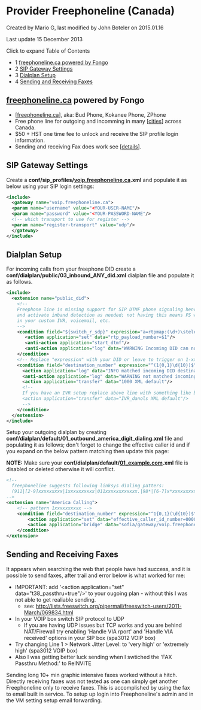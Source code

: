 
# Provider Freephoneline (Canada) 

 Created by  Mario G, last modified by  John Boteler on 2015.01.16

Last update 15 December 2013

Click to expand Table of Contents

* 1 [freephoneline.ca powered by Fongo](#freephonelinecahttpfreephonelineca-powered-by-fongo)
* 2 [SIP Gateway Settings](#sip-gateway-settings)
* 3 [Dialplan Setup](#-freeswitch--provider-freephoneline-canada-)
* 4 [Sending and Receiving Faxes](#sending-and-receiving-faxes)

## [freephoneline.ca](http://freephoneline.ca) powered by Fongo

* \[[freephoneline.ca](http://freephoneline.ca/)\], aka: Bud Phone, Kokanee Phone, ZPhone
* Free phone line for outgoing and incomming in many \[[cities](http://www.freephoneline.ca/cityListing)\] across Canada.
* $50 + HST one time fee to unlock and receive the SIP profile login information.
* Sending and receiving Fax does work see \[[details](http://wiki.freeswitch.org/wiki/Provider%5FConfiguration:%5Ffreephoneline.ca#Sending%5Fand%5FReceiving%5FFaxes)\].

## SIP Gateway Settings

Create a **conf/sip\_profiles/[voip.freephoneline.ca](http://voip.freephoneline.ca).xml** and populate it as below using your SIP login settings:

```xml
<include>
  <gateway name="voip.freephoneline.ca">
  <param name="username" value="<YOUR-USER-NAME"/>
  <param name="password" value="<YOUR-PASSWORD-NAME"/> 
  <!-- which transport to use for register -->
  <param name="register-transport" value="udp"/>
  </gateway>
</include> 
```

## Dialplan Setup

For incoming calls from your freephone DID create a **conf/dialplan/public/03\_inbound\_ANY\_did.xml** dialplan file and populate it as follows.

```xml
<include>
  <extension name="public_did">
    <!--
	Freephone line is missing support for SIP DTMF phone signaling hence we auto detect for this
    and activate inband detection as needed; not having this means FS will not detect your keypresses
    in your custom IVR, voicemail, etc.
    -->
    <condition field="${switch_r_sdp}" expression="a=rtpmap:(\d+)\stelephone-event/8000" break="never">
	   <action application="set" data="rtp_payload_number=$1"/>
	   <anti-action application="start_dtmf"/>
	   <anti-action application="log" data="WARNING Incoming DID can not do SIP INFO/RFC2833 DTMF tones."/>
    </condition>
    <!-- Replace "expression" with your DID or leave to trigger on 1-xxx-xxx-xxxx or xxx-xxx-xxxx numbers -->
    <condition field="destination_number" expression="^(1{0,1}\d{10})$">
      <action application="log" data="INFO matched incoming DID destination_number: ${destination_number}"/>
      <anti-action application="log" data="WARNING not matched incoming DID destination_number: ${destination_number}"/>
      <action application="transfer" data="1000 XML default"/>
      <!--
      If you have an IVR setup replace above line with something like below line:
      <action application="transfer" data="IVR_danols XML default"/>
      -->
    </condition>
  </extension>
</include> 
```

Setup your outgoing dialplan by creating **conf/dialplan/default/01\_outbound\_america\_digit\_dialing.xml** file and populating it as follows; don't forget to change the effective caller id and if you expand on the below pattern matching then update this page:

**NOTE:** Make sure your **conf/dialplan/default/[01\_example.com](http://01%5Fexample.com).xml** file is disabled or deleted otherwise it will conflict.

```xml
<!-- 
  freephoneline suggests following linksys dialing patters: 
  (911|[2-9]xxxxxxxxx|1xxxxxxxxxx|011xxxxxxxxxxxx.|98*|[6-7]x*xxxxxxxxxxx.)
-->
<extension name="America Calling">
	<!-- pattern 1xxxxxxxxxx -->
    <condition field="destination_number" expression="^1{0,1}(\d{10})$">
        <action application="set" data="effective_caller_id_number=0000000000"/>
        <action application="bridge" data="sofia/gateway/voip.freephoneline.ca/$1"/>
    </condition>
</extension> 
```

## Sending and Receiving Faxes

It appears when searching the web that people have had success, and it is possible to send faxes, after trail and error below is what worked for me:

* IMPORTANT: add '&lt;action application="set" data="t38\_passthru=true"/>' to your ougoing plan - without this I was not able to get realiable sending.  
   * see: <http://lists.freeswitch.org/pipermail/freeswitch-users/2011-March/069834.html>
* In your VOIP box switch SIP protocol to UDP  
   * If you are having UDP issues but TCP works and you are behind NAT/Firewall try enabling 'Handle VIA rport' and 'Handle VIA received' options in your SIP box (spa3012 VOIP box)
* Try changing Line 1 > Network Jitter Level: to 'very high' or 'extremely high' (spa3012 VOIP box)
* Also I was getting better luck sending when I swtiched the 'FAX Passthru Method:' to ReINVITE

Sending long 10+ min graphic intensive faxes worked without a hitch. Directly receiving faxes was not tested as one can simply get another Freephoneline only to receive faxes. This is accomplished by using the fax to email built in service. To setup up login into Freephoneline's admin and in the VM setting setup email forwarding.

  

